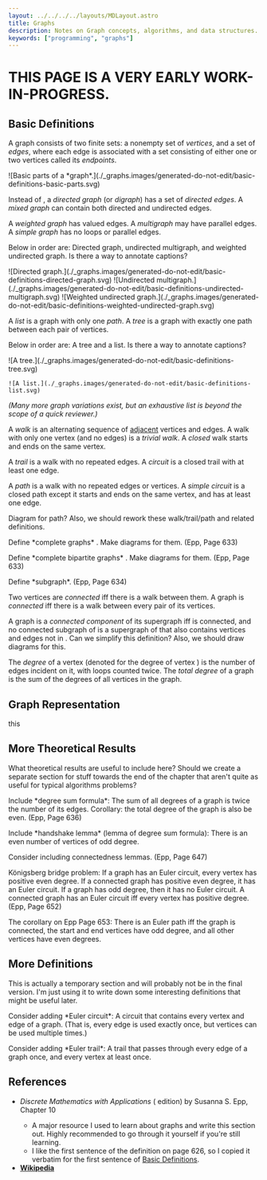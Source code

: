 ```yaml
---
layout: ../../../../layouts/MDLayout.astro
title: Graphs
description: Notes on Graph concepts, algorithms, and data structures.
keywords: ["programming", "graphs"]
---
```



# THIS PAGE IS A VERY EARLY WORK-IN-PROGRESS.

## Basic Definitions

A graph <Latex code="G" /> consists of two finite sets: a nonempty set <Latex code="V \parens{G}" /> of *vertices*, and a set <Latex code="E \parens{G}" /> of *edges*, where each edge is associated with a set consisting of either one or two vertices called its *endpoints*.

<HorizontalScrollingBox>
<Centered>
    ![Basic parts of a *graph*.](./_graphs.images/generated-do-not-edit/basic-definitions-basic-parts.svg)
</Centered>
</HorizontalScrollingBox>

Instead of <Latex code="E \parens{G}" />, a *directed graph* (or *digraph*) has a set <Latex code="D \parens{G}" /> of *directed edges*. A *mixed graph* can contain both directed and undirected edges.

A *weighted graph* has valued edges. A *multigraph* may have parallel edges. A *simple graph* has no loops or parallel edges.

<p><Todo>Below in order are: Directed graph, undirected multigraph, and weighted undirected graph. Is there a way to annotate captions?</Todo></p>

<Centered>
    ![Directed graph.](./_graphs.images/generated-do-not-edit/basic-definitions-directed-graph.svg)
    ![Undirected multigraph.](./_graphs.images/generated-do-not-edit/basic-definitions-undirected-multigraph.svg)
    ![Weighted undirected graph.](./_graphs.images/generated-do-not-edit/basic-definitions-weighted-undirected-graph.svg)
</Centered>

A *list* is a graph with only one *path*. A *tree* is a graph with exactly one path between each pair of vertices.

<p><Todo>Below in order are: A tree and a list. Is there a way to annotate captions?</Todo></p>

<Centered>
    ![A tree.](./_graphs.images/generated-do-not-edit/basic-definitions-tree.svg)

    ![A list.](./_graphs.images/generated-do-not-edit/basic-definitions-list.svg)
</Centered>

*(Many more graph variations exist, but an exhaustive list is beyond the scope of a quick reviewer.)*

A *walk* is an alternating sequence of <u>adjacent</u> vertices and edges. A walk with only one vertex (and no edges) is a *trivial walk*. A *closed* walk starts and ends on the same vertex.

A *trail* is a walk with no repeated edges. A *circuit* is a closed trail with at least one edge.

A *path* is a walk with no repeated edges or vertices. A *simple circuit* is a closed path except it starts and ends on the same vertex, and has at least one edge.

<p><Todo>Diagram for path? Also, we should rework these walk/trail/path and related definitions.</Todo></p>

<p><Todo>Define *complete graphs* <Latex code="K_n" />. Make diagrams for them. (Epp, Page 633)</Todo></p>

<p><Todo>Define *complete bipartite graphs* <Latex code="K_{m,n}" />. Make diagrams for them. (Epp, Page 633)</Todo></p>

<p><Todo>Define *subgraph*. (Epp, Page 634)</Todo></p>

Two vertices are *connected* iff there is a walk between them. A graph is *connected* iff there is a walk between every pair of its vertices.

A graph <Latex code="H" /> is a *connected component* of its supergraph <Latex code="G" /> iff <Latex code="H" /> is connected, and no connected subgraph of <Latex code="G" /> is a supergraph of <Latex code="H" /> that also contains vertices and edges not in <Latex code="H" />. <Todo>Can we simplify this definition? Also, we should draw diagrams for this.</Todo>

The *degree* of a vertex (denoted <Latex code="\mathrm{deg}\parens{v}" /> for the degree of vertex <Latex code="v" />) is the number of edges incident on it, with loops counted twice. The *total degree* of a graph is the sum of the degrees of all vertices in the graph.


## Graph Representation

<Todo>this</Todo>


## More Theoretical Results

<p><Todo>What theoretical results are useful to include here? Should we create a separate section for stuff towards the end of the chapter that aren't quite as useful for typical algorithms problems?</Todo></p>

<p><Todo>Include *degree sum formula*: The sum of all degrees of a graph is twice the number of its edges. Corollary: the total degree of the graph is also be even. (Epp, Page 636)</Todo></p>

<p><Todo>Include *handshake lemma* (lemma of degree sum formula): There is an even number of vertices of odd degree.</Todo></p>

<p><Todo>Consider including connectedness lemmas. (Epp, Page 647)</Todo></p>

<p><Todo>K&ouml;nigsberg bridge problem: If a graph has an Euler circuit, every vertex has positive even degree. If a connected graph has positive even degree, it has an Euler circuit. If a graph has odd degree, then it has no Euler circuit. A connected graph has an Euler circuit iff every vertex has positive degree. (Epp, Page 652)</Todo></p>

<p><Todo>The corollary on Epp Page 653: There is an Euler path iff the graph is connected, the start and end vertices have odd degree, and all other vertices have even degrees.</Todo></p>


## More Definitions

<p><Todo>This is actually a temporary section and will probably not be in the final version. I'm just using it to write down some interesting definitions that might be useful later.</Todo></p>

<p><Todo>Consider adding *Euler circuit*: A circuit that contains every vertex and edge of a graph. (That is, every edge is used exactly once, but vertices can be used multiple times.)</Todo></p>

<p><Todo>Consider adding *Euler trail*: A trail that passes through every edge of a graph once, and every vertex at least once.</Todo></p>


## References

- *Discrete Mathematics with Applications* (<Latex code="\Nth{4}{th}" /> edition) by Susanna S. Epp, Chapter 10
    - A major resource I used to learn about graphs and write this section out. Highly recommended to go through it yourself if you're still learning.
    - I like the first sentence of the definition on page 626, so I copied it verbatim for the first sentence of [Basic Definitions](#basic-definitions).
- [**<u>Wikipedia</u>**](https://en.wikipedia.org/wiki/Graph_(discrete_mathematics))

